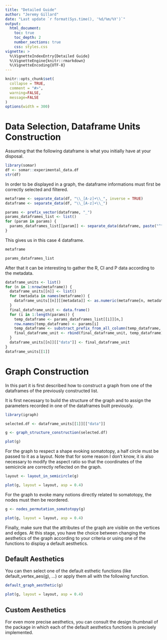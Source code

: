 ```yaml
---
title: "Detailed Guide"
author: "Jeremy Gillard"
date: "Last update `r format(Sys.time(), '%d/%m/%Y')`"
output: 
  html_document:
    toc: true
    toc_depth: 2
    number_sections: true
    css: styles.css
vignette: >
  %\VignetteIndexEntry{Detailed Guide}
  %\VignetteEngine{knitr::rmarkdown}
  %\VignetteEncoding{UTF-8}
---
```


```r
knitr::opts_chunk$set(
  collapse = TRUE,
  comment = "#>", 
  warning=FALSE, 
  message=FALSE
)
options(width = 300)
```

# Data Selection, Dataframe Units Construction

Assuming that the following dataframe is what you initially have at your disposal.

```r
library(somar)
df <- somar::experimental_data.df
str(df)
```

In order to be displayed in a graph, the dataframe informations must first be correctly selected and filtered.

```r
metaframe <- separate_data(df, "\\_[A-z]+\\_", inverse = TRUE)
dataframe <- separate_data(df, "\\_[A-z]+\\_")

params <- prefix_vector(dataframe, "_")
params_dataframes_list <- list()
for (param in params) {
  params_dataframes_list[[param]] <- separate_data(dataframe, paste("^", param, sep=""))
}
```

This gives us in this case 4 dataframe.

```r
metaframe
```

```r
params_dataframes_list
```

After that it can be interesting to gather the R, CI and P data according to the metadata.

```r
dataframe_units <- list()
for (n in 1:nrow(metaframe)) {
  dataframe_units[[n]] <- list()
  for (metadata in names(metaframe)) {
    dataframe_units[[n]][[metadata]] <- as.numeric(metaframe[n, metadata])
  }
  final_dataframe_unit <- data.frame()
  for (i in 1:length(params)) {
    temp_dataframe <- params_dataframes_list[[i]][n,]
    row.names(temp_dataframe) <- params[i]
    temp_dataframe <- substract_prefix_from_all_column(temp_dataframe, paste(params[i], "_", sep=""))
    final_dataframe_unit <- rbind(final_dataframe_unit, temp_dataframe)
  }
  dataframe_units[[n]][["data"]] <- final_dataframe_unit
}
dataframe_units[[1]]
```

# Graph Construction

In this part it is first described how to construct a graph from one of the dataframes of the previously constructed list.

It is first necessary to build the structure of the graph and to assign the parameters recorded in one of the dataframes built previously.

```r
library(igraph)

selected.df <- dataframe_units[[1]][["data"]]

g <- graph_structure_construction(selected.df)

plot(g)
```

For the graph to respect a shape evoking somatotopy, a half circle must be passed to it as a layout.
Note that for some reason I don't know, it is also necessary to modify the aspect ratio so that the coordinates of the semicircle are correctly reflected on the graph.

```r
layout <- layout_in_semicircle(g)

plot(g, layout = layout, asp = 0.4)
```

For the graph to evoke many notions directly related to somatotopy, the nodes must then be reordered.

```r
g <- nodes_permutation_somatotopy(g)

plot(g, layout = layout, asp = 0.4)
```

Finally, make sure that the attributes of the graph are visible on the vertices and edges.
At this stage, you have the choice between changing the aesthetics of the graph according to your criteria or using one of the functions to display a default aesthetics.

## Default Aesthetics

You can then select one of the default esthetic functions (like default_vertex_aes(g), ...) or apply them all with the following function.

```r
default_graph_aesthetic(g)

plot(g, layout = layout, asp = 0.4)
```

## Custom Aesthetics

For even more precise aesthetics, you can consult the design thumbnail of the package in which each of the default aesthetics functions is precisely implemented.
